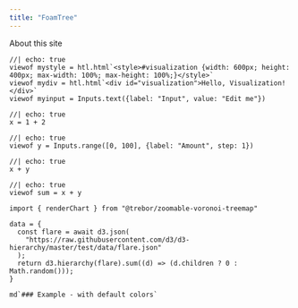 ```yaml
---
title: "FoamTree"
---
```


About this site

```ojs
//| echo: true
viewof mystyle = htl.html`<style>#visualization {width: 600px; height: 400px; max-width: 100%; max-height: 100%;}</style>`
viewof mydiv = htl.html`<div id="visualization">Hello, Visualization!</div>`
viewof myinput = Inputs.text({label: "Input", value: "Edit me"})
```

```ojs
//| echo: true
x = 1 + 2
```

```ojs
//| echo: true
viewof y = Inputs.range([0, 100], {label: "Amount", step: 1})
```


```ojs
//| echo: true
x + y
```

```ojs
//| echo: true
viewof sum = x + y
```

```ojs
import { renderChart } from "@trebor/zoomable-voronoi-treemap"
```

```ojs
data = {
  const flare = await d3.json(
    "https://raw.githubusercontent.com/d3/d3-hierarchy/master/test/data/flare.json"
  );
  return d3.hierarchy(flare).sum((d) => (d.children ? 0 : Math.random()));
}
```

```ojs
md`### Example - with default colors`
```
